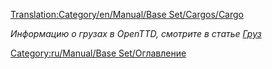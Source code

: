 [[Translation:Category/en/Manual/Base Set/Cargos/Cargo]]

''Информацию о грузах в OpenTTD, смотрите в статье [[ru/Manual/Груз|Груз]]''

[[Category:ru/Manual/Base Set/Оглавление]]